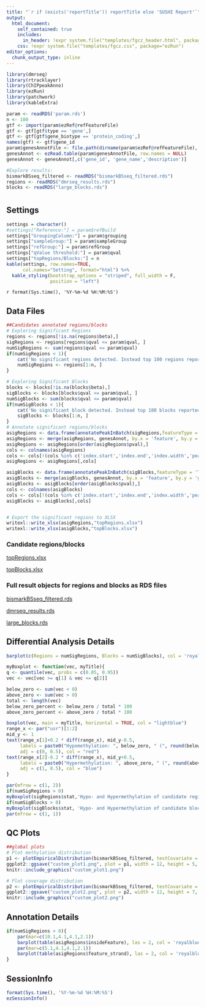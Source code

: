 ```yaml
---
title: "`r if (exists('reportTitle')) reportTitle else 'SUSHI Report'`"
output: 
  html_document:
    self_contained: true
    includes:
      in_header: !expr system.file("templates/fgcz_header.html", package="ezRun")
    css: !expr system.file("templates/fgcz.css", package="ezRun")
editor_options: 
  chunk_output_type: inline
---
```


```r
library(dmrseq)
library(rtracklayer)
library(ChIPpeakAnno)
library(ezRun)
library(patchwork)
library(kableExtra)
```

```r
param <- readRDS('param.rds')
n <- 100
gtf <- import(param$ezRef@refFeatureFile)
gtf <- gtf[gtf$type == 'gene',]
gtf <- gtf[gtf$gene_biotype == 'protein_coding',]
names(gtf) <- gtf$gene_id
param$genesAnnotFile <- file.path(dirname(param$ezRef@refFeatureFile),'genes_annotation_byGene.txt')
genesAnnot <- ezRead.table(param$genesAnnotFile, row.names = NULL)
genesAnnot <- genesAnnot[,c('gene_id', 'gene_name','description')]

#Explore results:
bismarkBSseq_filtered <- readRDS("bismarkBSseq_filtered.rds")
regions <- readRDS("dmrseq_results.rds")
blocks <- readRDS("large_blocks.rds")
```

# {.tabset}

## Settings
```r
settings = character()
#settings["Reference:"] = param$refBuild
settings["GroupingColumn:"] = param$grouping
settings["sampleGroup:"] = param$sampleGroup
settings["refGroup:"] = param$refGroup
settings["qValue threshold:"] = param$qval
settings["topRegions/Blocks:"] = n
kable(settings, row.names=TRUE, 
      col.names="Setting", format="html") %>%
  kable_styling(bootstrap_options = "striped", full_width = F,
                position = "left")
```

`r format(Sys.time(), '%Y-%m-%d %H:%M:%S')`


## Data Files

```r
##Candidates annotated regions/blocks
# Exploring Significant Regions
regions <- regions[!is.na(regions$beta),]
sigRegions <- regions[regions$qval <= param$qval, ]
numSigRegions <- sum(regions$qval <= param$qval)
if(numSigRegions < 1){
    cat('No significant regions detected. Instead top 100 regions reported \n')
    numSigRegions <- regions[1:n, ]
}

# Exploring Significant Blocks
blocks <- blocks[!is.na(blocks$beta),]
sigBlocks <- blocks[blocks$qval <= param$qval, ]
numSigBlocks <- sum(blocks$qval <= param$qval)
if(numSigBlocks < 1){
    cat('No significant block detected. Instead top 100 blocks reported \n')
    sigBlocks <- blocks[1:n, ]
}
# Annotate significant regions/blocks
asigRegions <- data.frame(annotatePeakInBatch(sigRegions,featureType = 'TSS', AnnotationData = gtf))
asigRegions <- merge(asigRegions, genesAnnot, by.x = 'feature', by.y = 'gene_id', all.x = TRUE)
asigRegions <- asigRegions[order(asigRegions$pval),]
cols <- colnames(asigRegions)
cols <- cols[!(cols %in% c('index.start','index.end','index.width','peak'))]
asigRegions <- asigRegions[,cols]

asigBlocks <- data.frame(annotatePeakInBatch(sigBlocks,featureType = 'TSS', AnnotationData = gtf))
asigBlocks <- merge(asigBlocks, genesAnnot, by.x = 'feature', by.y = 'gene_id', all.x = TRUE)
asigBlocks <- asigBlocks[order(asigBlocks$pval),]
cols <- colnames(asigBlocks)
cols <- cols[!(cols %in% c('index.start','index.end','index.width','peak'))]
asigBlocks <- asigBlocks[,cols]


# Export the significant regions to XLSX
writexl::write_xlsx(asigRegions,"topRegions.xlsx")
writexl::write_xlsx(asigBlocks,"topBlocks.xlsx")
```
### Candidate regions/blocks

[topRegions.xlsx](topRegions.xlsx)

[topBlocks.xlsx](topBlocks.xlsx)

### Full result objects for regions and blocks as RDS files

[bismarkBSseq_filtered.rds](bismarkBSseq_filtered.rds)

[dmrseq_results.rds](dmrseq_results.rds)

[large_blocks.rds](large_blocks.rds)


## Differential Analysis Details
```r
barplot(c(Regions = numSigRegions, Blocks = numSigBlocks), col = 'royalblue', las = 2, main = 'Detected Candidates')
```

```r
myBoxplot <- function(vec, myTitle){
q <- quantile(vec, probs = c(0.05, 0.95))
vec <- vec[vec >= q[1] & vec <= q[2]]

below_zero <- sum(vec < 0)
above_zero <- sum(vec > 0)
total <- length(vec)
below_zero_percent <- below_zero / total * 100
above_zero_percent <- above_zero / total * 100

boxplot(vec, main = myTitle, horizontal = TRUE, col = "lightblue")
range_x <- par("usr")[1:2]
mid_y <- 1
text(range_x[1]+0.2 * diff(range_x), mid_y-0.5, 
     labels = paste0("Hypomethylation: ", below_zero, " (", round(below_zero_percent, 1), "%)"), 
     adj = c(0, 0.5), col = "red")
text(range_x[2]-0.2 * diff(range_x), mid_y+0.5, 
     labels = paste0("Hypermethylation: ", above_zero, " (", round(above_zero_percent, 1), "%)"), 
     adj = c(1, 0.5), col = "blue")
}

par(mfrow = c(1, 2))
if(numSigRegions > 0)
myBoxplot(sigRegions$stat,'Hypo- and Hypermethylation of candidate regions')
if(numSigBlocks > 0)
myBoxplot(sigBlocks$stat, 'Hypo- and Hypermethylation of candidate blocks')
par(mfrow = c(1, 1))
```

## QC Plots
```r
##global plots
# Plot methylation distribution
p1 <- plotEmpiricalDistribution(bismarkBSseq_filtered, testCovariate = "Condition")
ggplot2::ggsave("custom_plot1.png", plot = p1, width = 12, height = 5, units = "in")
knitr::include_graphics("custom_plot1.png")
```

```r
# Plot coverage distribution
p2 <- plotEmpiricalDistribution(bismarkBSseq_filtered, testCovariate = "Condition", type = "Cov", bySample = TRUE)
ggplot2::ggsave("custom_plot2.png", plot = p2, width = 12, height = 7, units = "in")
knitr::include_graphics("custom_plot2.png")
```

## Annotation Details
```r
if(numSigRegions > 0){
    par(mar=c(10.1,4.1,4.1,2.1))
    barplot(table(asigRegions$insideFeature), las = 2, col = 'royalblue', main = 'RegionAnnotation')
    par(mar=c(5.1,4.1,4.1,2.1))
    barplot(table(asigRegions$feature_strand), las = 2, col = 'royalblue', main = 'Strand')
}
```

## SessionInfo
```r
format(Sys.time(), '%Y-%m-%d %H:%M:%S')
ezSessionInfo()
```
